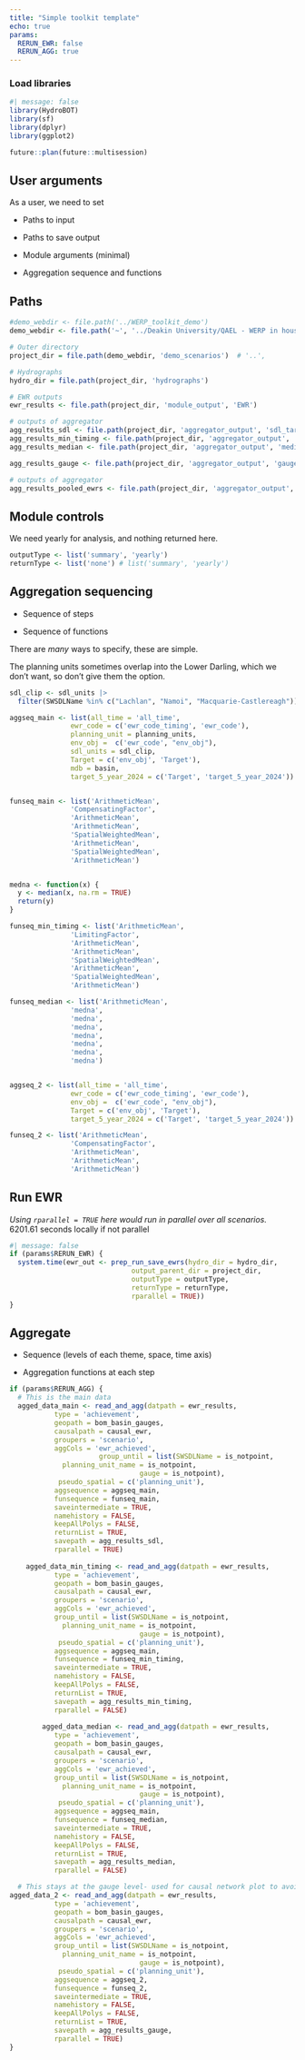 ```yaml
---
title: "Simple toolkit template"
echo: true
params:
  RERUN_EWR: false
  RERUN_AGG: true
---
```


### Load libraries

```r
#| message: false
library(HydroBOT)
library(sf)
library(dplyr)
library(ggplot2)
```

```r
future::plan(future::multisession)

```

## User arguments

As a user, we need to set

-   Paths to input

-   Paths to save output

-   Module arguments (minimal)

-   Aggregation sequence and functions


## Paths

```r
#demo_webdir <- file.path('../WERP_toolkit_demo')
demo_webdir <- file.path('~', '../Deakin University/QAEL - WERP in house - WERP/Toolkit/Writing/Demonstration paper')

# Outer directory 
project_dir = file.path(demo_webdir, 'demo_scenarios')  # '..', 

# Hydrographs
hydro_dir = file.path(project_dir, 'hydrographs')  

# EWR outputs
ewr_results <- file.path(project_dir, 'module_output', 'EWR')  

# outputs of aggregator
agg_results_sdl <- file.path(project_dir, 'aggregator_output', 'sdl_target') 
agg_results_min_timing <- file.path(project_dir, 'aggregator_output', 'min_timing')
agg_results_median <- file.path(project_dir, 'aggregator_output', 'median')

agg_results_gauge <- file.path(project_dir, 'aggregator_output', 'gauge_target') 

# outputs of aggregator
agg_results_pooled_ewrs <- file.path(project_dir, 'aggregator_output', 'pooled_ewr') 

```

## Module controls

We need yearly for analysis, and nothing returned here.

```r
outputType <- list('summary', 'yearly')
returnType <- list('none') # list('summary', 'yearly')
```

## Aggregation sequencing

-   Sequence of steps

-   Sequence of functions

There are *many* ways to specify, these are simple.

The planning units sometimes overlap into the Lower Darling, which we don't want, so don't give them the option.
```r
sdl_clip <- sdl_units |> 
  filter(SWSDLName %in% c("Lachlan", "Namoi", "Macquarie-Castlereagh"))
```


```r
aggseq_main <- list(all_time = 'all_time',
               ewr_code = c('ewr_code_timing', 'ewr_code'),
               planning_unit = planning_units,
               env_obj =  c('ewr_code', "env_obj"),
               sdl_units = sdl_clip,
               Target = c('env_obj', 'Target'),
               mdb = basin,
               target_5_year_2024 = c('Target', 'target_5_year_2024'))


funseq_main <- list('ArithmeticMean', 
               'CompensatingFactor',
               'ArithmeticMean',
               'ArithmeticMean',
               'SpatialWeightedMean',
               'ArithmeticMean',
               'SpatialWeightedMean',
               'ArithmeticMean')


medna <- function(x) {
  y <- median(x, na.rm = TRUE)
  return(y)
}

funseq_min_timing <- list('ArithmeticMean', 
               'LimitingFactor',
               'ArithmeticMean',
               'ArithmeticMean',
               'SpatialWeightedMean',
               'ArithmeticMean',
               'SpatialWeightedMean',
               'ArithmeticMean')

funseq_median <- list('ArithmeticMean', 
               'medna',
               'medna',
               'medna',
               'medna',
               'medna',
               'medna',
               'medna')


aggseq_2 <- list(all_time = 'all_time',
               ewr_code = c('ewr_code_timing', 'ewr_code'),
               env_obj =  c('ewr_code', "env_obj"),
               Target = c('env_obj', 'Target'),
               target_5_year_2024 = c('Target', 'target_5_year_2024'))

funseq_2 <- list('ArithmeticMean', 
               'CompensatingFactor',
               'ArithmeticMean',
               'ArithmeticMean',
               'ArithmeticMean')


```

## Run EWR

*Using `rparallel = TRUE` here would run in parallel over all scenarios.* 6201.61 seconds locally if not parallel

```r
#| message: false
if (params$RERUN_EWR) {
  system.time(ewr_out <- prep_run_save_ewrs(hydro_dir = hydro_dir,
                              output_parent_dir = project_dir,
                              outputType = outputType,
                              returnType = returnType, 
                              rparallel = TRUE))
}


```

## Aggregate


-   Sequence (levels of each theme, space, time axis)

-   Aggregation functions at each step


```r
if (params$RERUN_AGG) {
  # This is the main data
  agged_data_main <- read_and_agg(datpath = ewr_results, 
           type = 'achievement',
           geopath = bom_basin_gauges,
           causalpath = causal_ewr,
           groupers = 'scenario',
           aggCols = 'ewr_achieved',
                      group_until = list(SWSDLName = is_notpoint,
             planning_unit_name = is_notpoint, 
                                gauge = is_notpoint),
            pseudo_spatial = c('planning_unit'),
           aggsequence = aggseq_main,
           funsequence = funseq_main,
           saveintermediate = TRUE,
           namehistory = FALSE,
           keepAllPolys = FALSE,
           returnList = TRUE,
           savepath = agg_results_sdl,
           rparallel = TRUE)
  
    agged_data_min_timing <- read_and_agg(datpath = ewr_results, 
           type = 'achievement',
           geopath = bom_basin_gauges,
           causalpath = causal_ewr,
           groupers = 'scenario',
           aggCols = 'ewr_achieved',
           group_until = list(SWSDLName = is_notpoint,
             planning_unit_name = is_notpoint, 
                                gauge = is_notpoint),
            pseudo_spatial = c('planning_unit'),
           aggsequence = aggseq_main,
           funsequence = funseq_min_timing,
           saveintermediate = TRUE,
           namehistory = FALSE,
           keepAllPolys = FALSE,
           returnList = TRUE,
           savepath = agg_results_min_timing,
           rparallel = FALSE)
    
        agged_data_median <- read_and_agg(datpath = ewr_results, 
           type = 'achievement',
           geopath = bom_basin_gauges,
           causalpath = causal_ewr,
           groupers = 'scenario',
           aggCols = 'ewr_achieved',
           group_until = list(SWSDLName = is_notpoint,
             planning_unit_name = is_notpoint, 
                                gauge = is_notpoint),
            pseudo_spatial = c('planning_unit'),
           aggsequence = aggseq_main,
           funsequence = funseq_median,
           saveintermediate = TRUE,
           namehistory = FALSE,
           keepAllPolys = FALSE,
           returnList = TRUE,
           savepath = agg_results_median,
           rparallel = FALSE)

  # This stays at the gauge level- used for causal network plot to avoid space getting mixed up.
agged_data_2 <- read_and_agg(datpath = ewr_results, 
           type = 'achievement',
           geopath = bom_basin_gauges,
           causalpath = causal_ewr,
           groupers = 'scenario',
           aggCols = 'ewr_achieved',
           group_until = list(SWSDLName = is_notpoint,
             planning_unit_name = is_notpoint, 
                                gauge = is_notpoint),
            pseudo_spatial = c('planning_unit'),
           aggsequence = aggseq_2,
           funsequence = funseq_2,
           saveintermediate = TRUE,
           namehistory = FALSE,
           keepAllPolys = FALSE,
           returnList = TRUE,
           savepath = agg_results_gauge,
           rparallel = TRUE)
}

```


